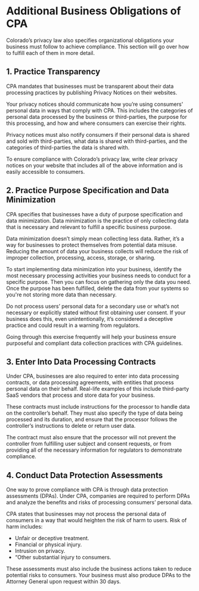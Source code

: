 # Additional Business Obligations of CPA

Colorado’s privacy law also specifies organizational obligations your business must follow to achieve compliance. This section will go over how to fulfill each of them in more detail.

## 1. Practice Transparency

CPA mandates that businesses must be transparent about their data processing practices by publishing  Privacy Notices on their websites. 

Your privacy notices should communicate how you’re using consumers' personal data in ways that comply with CPA. This includes the categories of personal data processed by the business or third-parties, the purpose for this processing, and how and where consumers can exercise their rights.

Privacy notices must also notify consumers if their personal data is shared and sold with third-parties, what data is shared with third-parties, and the categories of third-parties the data is shared with. 

To ensure compliance with Colorado’s privacy law, write clear privacy notices on your website that includes all of the above information and is easily accessible to consumers.

## 2. Practice Purpose Specification and Data Minimization

CPA specifies that businesses have a duty of purpose specification and data minimization. Data minimization is the practice of only collecting data that is necessary and relevant to fulfill a specific business purpose.

Data minimization doesn’t simply mean collecting less data. Rather, it’s a way for businesses to protect themselves from potential data misuse. Reducing the amount of data your business collects will reduce the risk of improper collection, processing, access, storage, or sharing.

To start implementing data minimization into your business, identify the most necessary processing activities your business needs to conduct for a specific purpose. Then you can focus on gathering only the data you need. Once the purpose has been fulfilled, delete the data from your systems so you're not storing more data than necessary. 

Do not process users’ personal data for a secondary use or what’s not necessary or explicitly stated without first obtaining user consent. If your business does this, even unintentionally, it’s considered a deceptive practice and could result in a warning from regulators. 

Going through this exercise frequently will help your business ensure purposeful and compliant data collection practices with CPA guidelines. 

## 3. Enter Into Data Processing Contracts 

Under CPA, businesses are also required to enter into data processing contracts, or data processing agreements, with entities that process personal data on their behalf. Real-life examples of this include third-party SaaS vendors that process and store data for your business.

These contracts must include instructions for the processor to handle data on the controller’s behalf. They must also specify the type of data being processed and its duration, and ensure that the processor follows the controller’s instructions to delete or return user data. 

The contract must also ensure that the processor will not prevent the controller from fulfilling user subject and consent requests, or from providing all of the necessary information for regulators to demonstrate compliance.

## 4. Conduct Data Protection Assessments

One way to prove compliance with CPA is through data protection assessments (DPAs). Under CPA, companies are required to perform DPAs and analyze the benefits and risks of processing consumers’ personal data.

CPA states that businesses may not process the personal data of consumers in a way that would heighten the risk of harm to users. Risk of harm includes:

- Unfair or deceptive treatment.
- Financial or physical injury.
- Intrusion on privacy.
- “Other substantial injury to consumers.

These assessments must also include the business actions taken to reduce potential risks to consumers. Your business must also produce DPAs to the Attorney General upon request within 30 days.